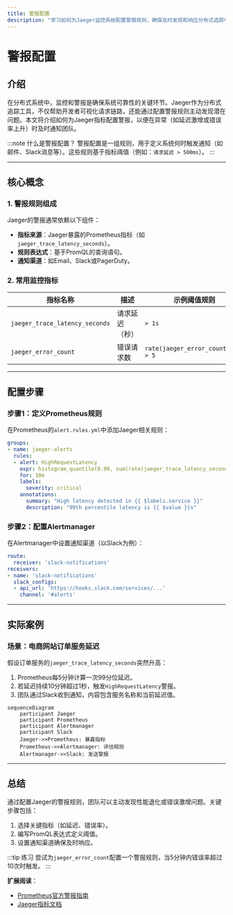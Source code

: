 ```yaml
---
title: 警报配置
description: "学习如何为Jaeger监控系统配置警报规则，确保及时发现和响应分布式追踪中的异常情况。"
---
```


# 警报配置

## 介绍

在分布式系统中，监控和警报是确保系统可靠性的关键环节。Jaeger作为分布式追踪工具，不仅帮助开发者可视化请求链路，还能通过配置警报规则主动发现潜在问题。本文将介绍如何为Jaeger指标配置警报，以便在异常（如延迟激增或错误率上升）时及时通知团队。

:::note 什么是警报配置？
警报配置是一组规则，用于定义系统何时触发通知（如邮件、Slack消息等）。这些规则基于指标阈值（例如：`请求延迟 > 500ms`）。
:::

---

## 核心概念

### 1. 警报规则组成
Jaeger的警报通常依赖以下组件：
- **指标来源**：Jaeger暴露的Prometheus指标（如`jaeger_trace_latency_seconds`）。
- **规则表达式**：基于PromQL的查询语句。
- **通知渠道**：如Email、Slack或PagerDuty。

### 2. 常用监控指标
| 指标名称                     | 描述                          | 示例阈值规则               |
|------------------------------|-------------------------------|----------------------------|
| `jaeger_trace_latency_seconds` | 请求延迟（秒）                | `> 1s`                     |
| `jaeger_error_count`           | 错误请求数                    | `rate(jaeger_error_count[5m]) > 5` |

---

## 配置步骤

### 步骤1：定义Prometheus规则
在Prometheus的`alert.rules.yml`中添加Jaeger相关规则：

```yaml
groups:
- name: jaeger-alerts
  rules:
  - alert: HighRequestLatency
    expr: histogram_quantile(0.99, sum(rate(jaeger_trace_latency_seconds_bucket[5m])) by (le)) > 1
    for: 10m
    labels:
      severity: critical
    annotations:
      summary: "High latency detected in {{ $labels.service }}"
      description: "99th percentile latency is {{ $value }}s"
```

### 步骤2：配置Alertmanager
在Alertmanager中设置通知渠道（以Slack为例）：

```yaml
route:
  receiver: 'slack-notifications'
receivers:
- name: 'slack-notifications'
  slack_configs:
  - api_url: 'https://hooks.slack.com/services/...'
    channel: '#alerts'
```

---

## 实际案例

### 场景：电商网站订单服务延迟
假设订单服务的`jaeger_trace_latency_seconds`突然升高：
1. Prometheus每5分钟计算一次99分位延迟。
2. 若延迟持续10分钟超过1秒，触发`HighRequestLatency`警报。
3. 团队通过Slack收到通知，内容包含服务名称和当前延迟值。

```mermaid
sequenceDiagram
    participant Jaeger
    participant Prometheus
    participant Alertmanager
    participant Slack
    Jaeger->>Prometheus: 暴露指标
    Prometheus->>Alertmanager: 评估规则
    Alertmanager->>Slack: 发送警报
```

---

## 总结

通过配置Jaeger的警报规则，团队可以主动发现性能退化或错误激增问题。关键步骤包括：
1. 选择关键指标（如延迟、错误率）。
2. 编写PromQL表达式定义阈值。
3. 设置通知渠道确保及时响应。

:::tip 练习
尝试为`jaeger_error_count`配置一个警报规则，当5分钟内错误率超过10次时触发。
:::

**扩展阅读**：
- [Prometheus官方警报指南](https://prometheus.io/docs/alerting/latest/overview/)
- [Jaeger指标文档](https://www.jaegertracing.io/docs/latest/monitoring/)